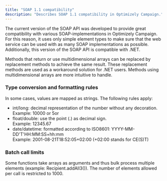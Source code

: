 ```yaml
---
title: "SOAP 1.1 compatibility"
description: "Describes SOAP 1.1 compatibility in Optimizely Campaign."
---
```


The current version of the SOAP API was developed to provide great compatibility with various SOAP-implementations in Optimizely Campaign. For this reason, it uses only simple element types to make sure that the web service can be used with as many SOAP implementations as possible. Additionally, this version of the SOAP API is compatible with .NET.

Methods that return or use multidimensional arrays can be replaced by replacement methods to achieve the same result. These replacement methods are used as a workaround solution for .NET users. Methods using multidimensional arrays are more intuitive to handle.

### Type conversion and formatting rules

In some cases, values are mapped as strings. The following rules apply:

* int/long: decimal representation of the number without any decoration.  
Example: 10000 or 5or
* float/double: use the point (.) as decimal sign.  
Example: 12345.67
* date/datetime: formatted according to ISO8601: YYYY-MM-DD'T'HH:MM:SS+hh:mm  
Example: 2001-08-21T18:52:05+02:00 (+02:00 stands for CE(S)T)

### Batch call limits

Some functions take arrays as arguments and thus bulk process multiple elements (example: Recipient.addAll3()). The number of elements allowed per call is restricted to 1000.